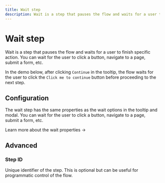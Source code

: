 ```yaml
---
title: Wait step
description: Wait is a step that pauses the flow and waits for a user to finish specific action. You can wait for the user to click a button, navigate to a page, submit a form, etc.
---
```


# Wait step

Wait is a step that pauses the flow and waits for a user to finish specific action. You can wait for the user to click a button, navigate to a page, submit a form, etc.

In the demo below, after clicking `Continue` in the tooltip, the flow waits for the user to click the `Click me to continue` button before proceeding to the next step.

<Demo variant="wait" />

## Configuration

The wait step has the same properties as the wait options in the tooltip and modal. You can wait for the user to click a button, navigate to a page, submit a form, etc.

<SectionLink href="/step-types/shared-properties/wait-properties">
  Learn more about the wait properties →
</SectionLink>

## Advanced

### Step ID

Unique identifier of the step. This is optional but can be useful for programmatic control of the flow.
